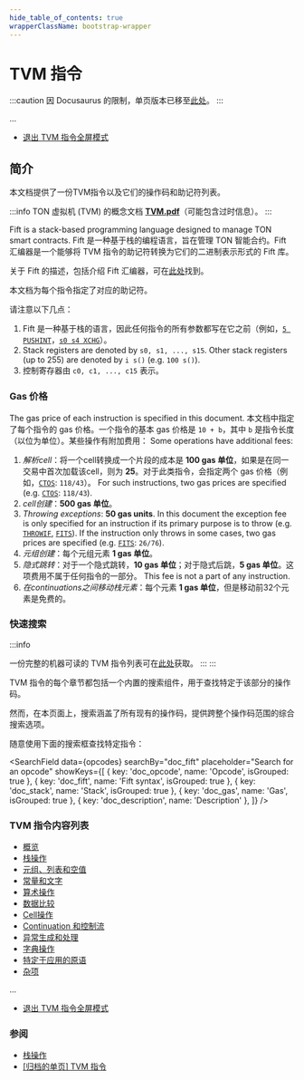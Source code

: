 ```yaml
---
hide_table_of_contents: true
wrapperClassName: bootstrap-wrapper
---
```



# TVM 指令

:::caution
因 Docusaurus 的限制，单页版本已移至[此处](/learn/archive/tvm-instructions)。
:::

...

- [退出 TVM 指令全屏模式](/learn/tvm-instructions/tvm-overview)

## 简介

本文档提供了一份TVM指令以及它们的操作码和助记符列表。

:::info
TON 虚拟机 (TVM) 的概念文档 [**TVM.pdf**](https://ton.org/tvm.pdf)（可能包含过时信息）。
:::

Fift is a stack-based programming language designed to manage TON smart contracts. Fift 是一种基于栈的编程语言，旨在管理 TON 智能合约。Fift 汇编器是一个能够将 TVM 指令的助记符转换为它们的二进制表示形式的 Fift 库。

关于 Fift 的描述，包括介绍 Fift 汇编器，可在[此处](https://github.com/Piterden/TON-docs/blob/master/Fift.%20A%20Brief%20Introduction.md)找到。

本文档为每个指令指定了对应的助记符。

请注意以下几点：

1. Fift 是一种基于栈的语言，因此任何指令的所有参数都写在它之前（例如，[`5 PUSHINT`](#instr-pushint-4)，[`s0 s4 XCHG`](#instr-xchg-ij)）。
2. Stack registers are denoted by `s0, s1, ..., s15`. Other stack registers (up to 255) are denoted by `i s()` (e.g. `100 s()`).
3. 控制寄存器由 `c0, c1, ..., c15` 表示。

### Gas 价格

The gas price of each instruction is specified in this document. 本文档中指定了每个指令的 gas 价格。一个指令的基本 gas 价格是 `10 + b`，其中 `b` 是指令长度（以位为单位）。某些操作有附加费用： Some operations have additional fees:

1. _解析cell_：将一个cell转换成一个片段的成本是 **100 gas 单位**，如果是在同一交易中首次加载该cell，则为 **25**。对于此类指令，会指定两个 gas 价格（例如，[`CTOS`](#instr-ctos): `118/43`）。 For such instructions, two gas prices are specified (e.g. [`CTOS`](#instr-ctos): `118/43`).
2. _cell创建_：**500 gas 单位**。
3. _Throwing exceptions_: **50 gas units**. In this document the exception fee is only specified for an instruction if its primary purpose is to throw (e.g. [`THROWIF`](#instr-throwif-short), [`FITS`](#instr-fits)). If the instruction only throws in some cases, two gas prices are specified (e.g. [`FITS`](#instr-fits): `26/76`).
4. _元组创建_：每个元组元素 **1 gas 单位**。
5. _隐式跳转_：对于一个隐式跳转，**10 gas 单位**；对于隐式后跳，**5 gas 单位**。这项费用不属于任何指令的一部分。 This fee is not a part of any instruction.
6. _在continuations之间移动栈元素_：每个元素 **1 gas 单位**，但是移动前32个元素是免费的。

### 快速搜索

:::info

一份完整的机器可读的 TVM 指令列表可在[此处](https://github.com/ton-community/ton-docs/blob/main/docs/learn/tvm-instructions/instructions.csv)获取。
:::
:::

TVM 指令的每个章节都包括一个内置的搜索组件，用于查找特定于该部分的操作码。

然而，在本页面上，搜索涵盖了所有现有的操作码，提供跨整个操作码范围的综合搜索选项。

随意使用下面的搜索框查找特定指令：

<SearchField
  data={opcodes}
  searchBy="doc_fift"
  placeholder="Search for an opcode"
  showKeys={[
    { key: 'doc_opcode', name: 'Opcode', isGrouped: true },
    { key: 'doc_fift', name: 'Fift syntax', isGrouped: true },
    { key: 'doc_stack', name: 'Stack', isGrouped: true },
    { key: 'doc_gas', name: 'Gas', isGrouped: true },
    { key: 'doc_description', name: 'Description' },
  ]}
/>

### TVM 指令内容列表

- [概览](/learn/tvm-instructions/instructions)
- [栈操作](/learn/tvm-instructions/instructions/stack-manipulation)
- [元组、列表和空值](/learn/tvm-instructions/instructions/tuple-list-null)
- [常量和文字](/learn/tvm-instructions/instructions/constant)
- [算术操作](/learn/tvm-instructions/instructions/arithmetic)
- [数据比较](/learn/tvm-instructions/instructions/data-comparison)
- [Cell操作](/learn/tvm-instructions/instructions/cell-manipulation)
- [Continuation 和控制流](/learn/tvm-instructions/instructions/control-flow)
- [异常生成和处理](/learn/tvm-instructions/instructions/exception-gen-and-handling)
- [字典操作](/learn/tvm-instructions/instructions/dictionary-manipulation)
- [特定于应用的原语](/learn/tvm-instructions/instructions/app-specific)
- [杂项](/learn/tvm-instructions/instructions/miscellaneous)

...

- [退出 TVM 指令全屏模式](/learn/tvm-instructions/tvm-overview)

### 参阅

- [栈操作](/learn/tvm-instructions/instructions/stack-manipulation)
- [\[归档的单页\] TVM 指令](/learn/archive/tvm-instructions)
